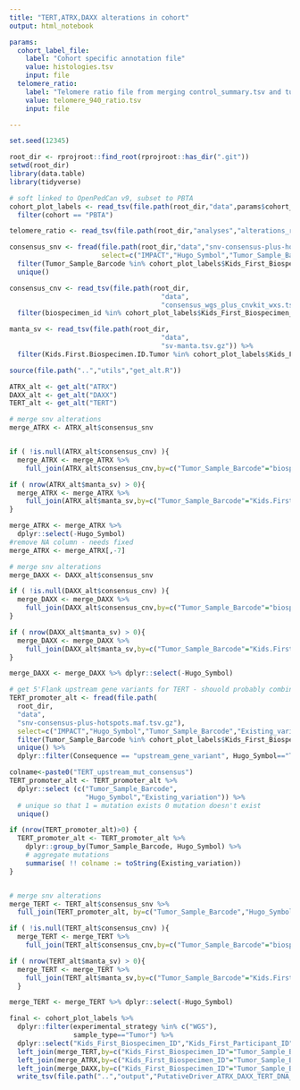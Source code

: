 ```yaml
---
title: "TERT,ATRX,DAXX alterations in cohort"
output: html_notebook

params:
  cohort_label_file:
    label: "Cohort specific annotation file"
    value: histologies.tsv
    input: file
  telomere_ratio:
    label: "Telomere ratio file from merging control_summary.tsv and tumor_summary.tsv"
    value: telomere_940_ratio.tsv
    input: file  

---
```


```r
set.seed(12345)

root_dir <- rprojroot::find_root(rprojroot::has_dir(".git"))
setwd(root_dir)
library(data.table)
library(tidyverse)

# soft linked to OpenPedCan v9, subset to PBTA
cohort_plot_labels <- read_tsv(file.path(root_dir,"data",params$cohort_label_file)) %>%
  filter(cohort == "PBTA")

telomere_ratio <- read_tsv(file.path(root_dir,"analyses","alterations_ratio_check", "input",params$telomere_ratio))

consensus_snv <- fread(file.path(root_dir,"data","snv-consensus-plus-hotspots.maf.tsv.gz"),
                       select=c("IMPACT","Hugo_Symbol","Tumor_Sample_Barcode","HGVSp_Short")) %>%
  filter(Tumor_Sample_Barcode %in% cohort_plot_labels$Kids_First_Biospecimen_ID) %>%
  unique()

consensus_cnv <- read_tsv(file.path(root_dir,
                                      "data",
                                      "consensus_wgs_plus_cnvkit_wxs.tsv.gz")) %>%
  filter(biospecimen_id %in% cohort_plot_labels$Kids_First_Biospecimen_ID)

manta_sv <- read_tsv(file.path(root_dir,
                                      "data",
                                      "sv-manta.tsv.gz")) %>%
  filter(Kids.First.Biospecimen.ID.Tumor %in% cohort_plot_labels$Kids_First_Biospecimen_ID)
```

```r
source(file.path("..","utils","get_alt.R"))

ATRX_alt <- get_alt("ATRX")
DAXX_alt <- get_alt("DAXX")
TERT_alt <- get_alt("TERT")

```

```r
# merge snv alterations
merge_ATRX <- ATRX_alt$consensus_snv


if ( !is.null(ATRX_alt$consensus_cnv) ){
  merge_ATRX <- merge_ATRX %>%
    full_join(ATRX_alt$consensus_cnv,by=c("Tumor_Sample_Barcode"="biospecimen_id","Hugo_Symbol"))}

if ( nrow(ATRX_alt$manta_sv) > 0){
  merge_ATRX <- merge_ATRX %>%
    full_join(ATRX_alt$manta_sv,by=c("Tumor_Sample_Barcode"="Kids.First.Biospecimen.ID.Tumor","Hugo_Symbol"))
}

merge_ATRX <- merge_ATRX %>% 
  dplyr::select(-Hugo_Symbol)
#remove NA column - needs fixed
merge_ATRX <- merge_ATRX[,-7]
```


```r
# merge snv alterations
merge_DAXX <- DAXX_alt$consensus_snv

if ( !is.null(DAXX_alt$consensus_cnv) ){
  merge_DAXX <- merge_DAXX %>%
    full_join(DAXX_alt$consensus_cnv,by=c("Tumor_Sample_Barcode"="biospecimen_id","Hugo_Symbol"))
}

if ( nrow(DAXX_alt$manta_sv) > 0){
  merge_DAXX <- merge_DAXX %>%
    full_join(DAXX_alt$manta_sv,by=c("Tumor_Sample_Barcode"="Kids.First.Biospecimen.ID.Tumor","Hugo_Symbol"))
}

merge_DAXX <- merge_DAXX %>% dplyr::select(-Hugo_Symbol)

```


```r
# get 5'Flank upstream gene variants for TERT - shouold probably combine this with read in snv file above
TERT_promoter_alt <- fread(file.path(
  root_dir,
  "data",
  "snv-consensus-plus-hotspots.maf.tsv.gz"),
  select=c("IMPACT","Hugo_Symbol","Tumor_Sample_Barcode","Existing_variation","Consequence","Reference_Allele","Tumor_Seq_Allele2")) %>% 
  filter(Tumor_Sample_Barcode %in% cohort_plot_labels$Kids_First_Biospecimen_ID) %>%
  unique() %>% 
  dplyr::filter(Consequence == "upstream_gene_variant", Hugo_Symbol=="TERT") 

colname<-paste0("TERT_upstream_mut_consensus")
TERT_promoter_alt <- TERT_promoter_alt %>%
  dplyr::select (c("Tumor_Sample_Barcode",
                   "Hugo_Symbol","Existing_variation")) %>%
  # unique so that 1 = mutation exists 0 mutation doesn't exist
  unique() 

if (nrow(TERT_promoter_alt)>0) {
  TERT_promoter_alt <- TERT_promoter_alt %>%
    dplyr::group_by(Tumor_Sample_Barcode, Hugo_Symbol) %>%
    # aggregate mutations
    summarise( !! colname := toString(Existing_variation))
}


# merge snv alterations
merge_TERT <- TERT_alt$consensus_snv %>%
  full_join(TERT_promoter_alt, by=c("Tumor_Sample_Barcode","Hugo_Symbol"))

if ( !is.null(TERT_alt$consensus_cnv) ){
  merge_TERT <- merge_TERT %>%
    full_join(TERT_alt$consensus_cnv,by=c("Tumor_Sample_Barcode"="biospecimen_id","Hugo_Symbol"))}

if ( nrow(TERT_alt$manta_sv) > 0){
  merge_TERT <- merge_TERT %>%
    full_join(TERT_alt$manta_sv,by=c("Tumor_Sample_Barcode"="Kids.First.Biospecimen.ID.Tumor","Hugo_Symbol"))
  }

merge_TERT <- merge_TERT %>% dplyr::select(-Hugo_Symbol)
```

```r
final <- cohort_plot_labels %>%
  dplyr::filter(experimental_strategy %in% c("WGS"),
                sample_type=="Tumor") %>%
  dplyr::select("Kids_First_Biospecimen_ID","Kids_First_Participant_ID","sample_id") %>%
  left_join(merge_TERT,by=c("Kids_First_Biospecimen_ID"="Tumor_Sample_Barcode")) %>%
  left_join(merge_ATRX,by=c("Kids_First_Biospecimen_ID"="Tumor_Sample_Barcode")) %>%
  left_join(merge_DAXX,by=c("Kids_First_Biospecimen_ID"="Tumor_Sample_Barcode")) %>%
  write_tsv(file.path("..","output","PutativeDriver_ATRX_DAXX_TERT_DNA_alt.tsv"))
```

